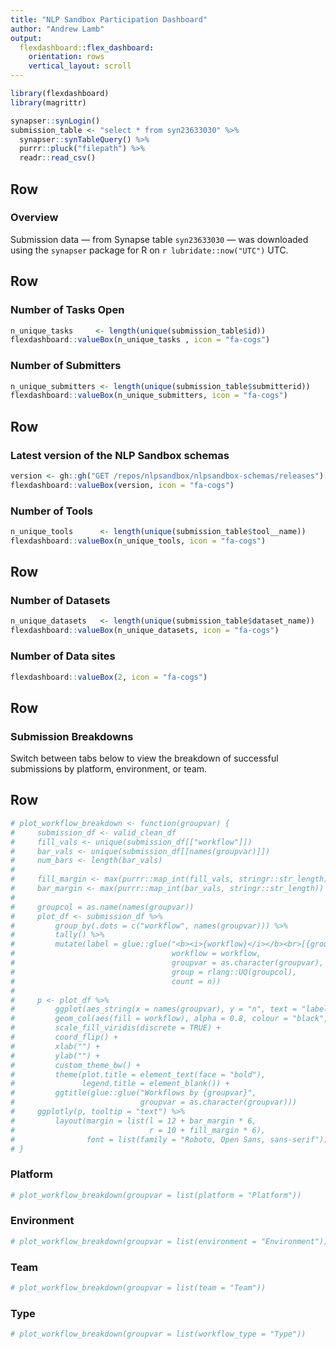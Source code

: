 ```yaml
---
title: "NLP Sandbox Participation Dashboard"
author: "Andrew Lamb"
output: 
  flexdashboard::flex_dashboard:
    orientation: rows
    vertical_layout: scroll
---
```


```r
library(flexdashboard)
library(magrittr)
```

```r
synapser::synLogin()
submission_table <- "select * from syn23633030" %>% 
  synapser::synTableQuery() %>% 
  purrr::pluck("filepath") %>% 
  readr::read_csv() 
```


Row {data-height=75}
-----------------------------------------------------------------------

### **Overview**

Submission data — from Synapse table `syn23633030` — was downloaded using the `synapser` package for R on `r lubridate::now("UTC")` UTC. 



Row
-----------------------------------------------------------------------

### Number of Tasks Open

```r
n_unique_tasks     <- length(unique(submission_table$id))
flexdashboard::valueBox(n_unique_tasks , icon = "fa-cogs")
```

### Number of Submitters

```r
n_unique_submitters <- length(unique(submission_table$submitterid))
flexdashboard::valueBox(n_unique_submitters, icon = "fa-cogs")
```


Row
-----------------------------------------------------------------------
### Latest version of the NLP Sandbox schemas

```r
version <- gh::gh("GET /repos/nlpsandbox/nlpsandbox-schemas/releases")[[1]]$tag_name
flexdashboard::valueBox(version, icon = "fa-cogs")
```


### Number of Tools

```r
n_unique_tools      <- length(unique(submission_table$tool__name))
flexdashboard::valueBox(n_unique_tools, icon = "fa-cogs")
```



Row
-----------------------------------------------------------------------

### Number of Datasets

```r
n_unique_datasets   <- length(unique(submission_table$dataset_name))
flexdashboard::valueBox(n_unique_datasets, icon = "fa-cogs")
```

### Number of Data sites

```r
flexdashboard::valueBox(2, icon = "fa-cogs")
```

Row {data-height=50}
-----------------------------------------------------------------------

### **Submission Breakdowns**

Switch between tabs below to view the breakdown of successful submissions by platform, environment, or team.

Row  {.tabset .tabset-fade}
-----------------------------------------------------------------------

```r
# plot_workflow_breakdown <- function(groupvar) {
#     submission_df <- valid_clean_df
#     fill_vals <- unique(submission_df[["workflow"]])
#     bar_vals <- unique(submission_df[[names(groupvar)]])
#     num_bars <- length(bar_vals)
#     
#     fill_margin <- max(purrr::map_int(fill_vals, stringr::str_length))
#     bar_margin <- max(purrr::map_int(bar_vals, stringr::str_length))
#     
#     groupcol = as.name(names(groupvar))
#     plot_df <- submission_df %>% 
#         group_by(.dots = c("workflow", names(groupvar))) %>% 
#         tally() %>% 
#         mutate(label = glue::glue("<b><i>{workflow}</i></b><br>[{groupvar}] <b>{group}</b>: {count} submissions",
#                                   workflow = workflow, 
#                                   groupvar = as.character(groupvar),
#                                   group = rlang::UQ(groupcol),
#                                   count = n))
#     
#     p <- plot_df %>% 
#         ggplot(aes_string(x = names(groupvar), y = "n", text = "label")) +
#         geom_col(aes(fill = workflow), alpha = 0.8, colour = "black", size = 0.2) +
#         scale_fill_viridis(discrete = TRUE) +
#         coord_flip() +
#         xlab("") +
#         ylab("") +
#         custom_theme_bw() +
#         theme(plot.title = element_text(face = "bold"),
#               legend.title = element_blank()) +
#         ggtitle(glue::glue("Workflows by {groupvar}", 
#                            groupvar = as.character(groupvar)))
#     ggplotly(p, tooltip = "text") %>%
#         layout(margin = list(l = 12 + bar_margin * 6,
#                              r = 10 + fill_margin * 6),
#                font = list(family = "Roboto, Open Sans, sans-serif"))
# }
```

### Platform

```r
# plot_workflow_breakdown(groupvar = list(platform = "Platform"))
```

### Environment

```r
# plot_workflow_breakdown(groupvar = list(environment = "Environment"))
```

### Team

```r
# plot_workflow_breakdown(groupvar = list(team = "Team"))
```


### Type

```r
# plot_workflow_breakdown(groupvar = list(workflow_type = "Type"))
```

